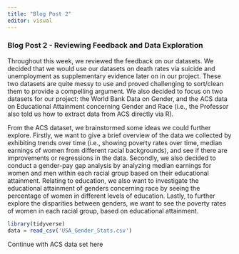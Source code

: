 ```yaml
---
title: "Blog Post 2"
editor: visual
---
```


### Blog Post 2 - Reviewing Feedback and Data Exploration 

Throughout this week, we reviewed the feedback on our datasets. We decided that we would use our datasets on death rates via suicide and unemployment as supplementary evidence later on in our project. These two datasets are quite messy to use and proved challenging to sort/clean them to provide a compelling argument. We also decided to focus on two datasets for our project: the World Bank Data on Gender, and the ACS data on Educational Attainment concerning Gender and Race (i.e., the Professor also told us how to extract data from ACS directly via R). 

From the ACS dataset, we brainstormed some ideas we could further explore. Firstly, we want to give a brief overview of the data we collected by exhibiting trends over time (i.e., showing poverty rates over time, median earnings of women from different racial backgrounds), and see if there are improvements or regressions in the data. Secondly, we also decided to conduct a gender-pay gap analysis by analyzing median earnings for women and men within each racial group based on their educational attainment. Relating to education, we also want to investigate the educational attainment of genders concerning race by seeing the percentage of women in different levels of education. Lastly, to further explore the disparities between genders, we want to see the poverty rates of women in each racial group, based on educational attainment.

```r
library(tidyverse)
data = read_csv('USA_Gender_Stats.csv')
```

Continue with ACS data set here
